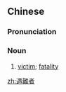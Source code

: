 {{also|遇难者}}
==Chinese==
{{zh-forms|s=遇难者|type=21}}

===Pronunciation===
{{zh-pron
|m=yùnànzhě
|c=jyu6 naan6 ze2
|cat=n
}}

===Noun===
{{zh-noun}}

# [[victim]]; [[fatality]]

[[zh:遇難者]]